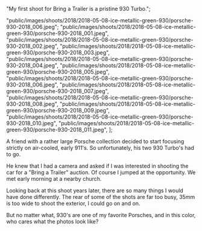
  "My first shoot for Bring a Trailer is a pristine 930 Turbo.";

  "public/images/shoots/2018/2018-05-08-ice-metallic-green-930/porsche-930-2018_006.jpeg";
  "public/images/shoots/2018/2018-05-08-ice-metallic-green-930/porsche-930-2018_001.jpeg",
  "public/images/shoots/2018/2018-05-08-ice-metallic-green-930/porsche-930-2018_002.jpeg",
  "public/images/shoots/2018/2018-05-08-ice-metallic-green-930/porsche-930-2018_003.jpeg",
  "public/images/shoots/2018/2018-05-08-ice-metallic-green-930/porsche-930-2018_004.jpeg",
  "public/images/shoots/2018/2018-05-08-ice-metallic-green-930/porsche-930-2018_005.jpeg",
  "public/images/shoots/2018/2018-05-08-ice-metallic-green-930/porsche-930-2018_006.jpeg",
  "public/images/shoots/2018/2018-05-08-ice-metallic-green-930/porsche-930-2018_007.jpeg",
  "public/images/shoots/2018/2018-05-08-ice-metallic-green-930/porsche-930-2018_008.jpeg",
  "public/images/shoots/2018/2018-05-08-ice-metallic-green-930/porsche-930-2018_009.jpeg",
  "public/images/shoots/2018/2018-05-08-ice-metallic-green-930/porsche-930-2018_010.jpeg",
  "public/images/shoots/2018/2018-05-08-ice-metallic-green-930/porsche-930-2018_011.jpeg",
];

A friend with a rather large Porsche collection decided to start focusing strictly on air-cooled, early 911's. So unfortunately, his two 930 Turbo's had to go.

He knew that I had a camera and asked if I was interested in shooting the car for a "Bring a Trailer" auction. Of course I jumped at the opportunity. We met early morning at a nearby church.

Looking back at this shoot years later, there are so many things I would have done differently. The rear of some of the shots are far too busy, 35mm is too wide to shoot the exterior, I could go on and on.

But no matter what, 930's are one of my favorite Porsches, and in this color, who cares what the photos look like?
